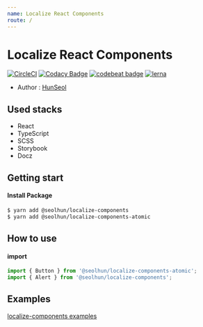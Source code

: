 ```yaml
---
name: Localize React Components
route: /
---
```

# Localize React Components

[![CircleCI](https://circleci.com/gh/Seolhun/localize-components/tree/master.svg?style=svg)](https://circleci.com/gh/Seolhun/localize-components/tree/master)
[![Codacy Badge](https://api.codacy.com/project/badge/Grade/87c0d9f96fc74d94b60c0c397a6b30c6)](https://www.codacy.com/app/shun10114/localize-components?utm_source=github.com&amp;utm_medium=referral&amp;utm_content=Seolhun/localize-components&amp;utm_campaign=Badge_Grade)
[![codebeat badge](https://codebeat.co/badges/2ab413e3-946a-4719-bb75-07e76851cbba)](https://codebeat.co/projects/github-com-seolhun-localize-components-master)
[![lerna](https://img.shields.io/badge/maintained%20with-lerna-cc00ff.svg)](https://lernajs.io/)

- Author : [HunSeol](https://github.com/Seolhun/)

## Used stacks
- React
- TypeScript
- SCSS
- Storybook
- Docz

## Getting start
#### Install Package
```bash
$ yarn add @seolhun/localize-components
$ yarn add @seolhun/localize-components-atomic
```

## How to use
#### import
```js
import { Button } from '@seolhun/localize-components-atomic';
import { Alert } from '@seolhun/localize-components';
```

## Examples
[localize-components examples](http://localize-components.surge.sh/#/)

